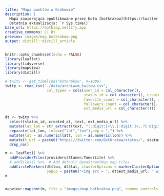 ```yaml
---
title: "Mapa punktów w Krakowie"
description: |
  Mapa zawierająca opublikowane przez bota [botkrakow](https://twitter.com/botkrakow), punkty w Krakowie\n
  Ostatnia aktualizacja: `r Sys.time()`
base_url: https://botblog.netlify.app
creative_commons: CC BY
preview: images/map_botkrakow.png
output: distill::distill_article
---
```


```r
knitr::opts_chunk$set(echo = FALSE)
library(leaflet)
library(tidyverse)
library(mapview)
library(distill)
```


```r
# twity <- get_timeline("botkrakow", n=1000)
twity <- read_csv("./data/archiwum_twitow.csv", 
                   col_types = cols(user_id = col_character(), 
                                    status_id = col_character(), created_at = col_character(),
                                    favorite_count = col_character(), retweet_count = col_character(),
                                    followers_count = col_character(), statuses_count = col_character(),
                                    ext_media_url = col_character()))
```

```r
dt <- twity %>% 
  select(status_id, created_at, text, ext_media_url) %>% 
  mutate(lat_lon = str_extract(text, "[:digit:]+\\.[:digit:]+,.?[:digit:]+\\.[:digit:]+")) %>% 
  separate(lat_lon, into=c("lat","lon"),sep = ",") %>% 
  mutate(lat = as.numeric(lat), lon = as.numeric(lon)) %>% 
  mutate(t_url = paste0("https://twitter.com/BotKrakow/status/", status_id)) %>% 
  drop_na()
```


```r
m <- leaflet() %>%
  addProviderTiles(providers$Stamen.TonerLite) %>% 
  # addTiles() %>%  # Add default OpenStreetMap map tiles
  addCircleMarkers(dt$lon, dt$lat, clusterOptions = markerClusterOptions(), 
                   popup = paste0("<img src = ", dt$ext_media_url, " width='200' height='150' />"))
m 


mapview::mapshot(m, file = "images/map_botkrakow.png", remove_controls = c("zoomControl", "layersControl", "homeButton", "scaleBar","drawToolbar", "easyButton"))


```
